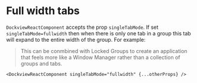 
# Full width tabs

`DockviewReactComponent` accepts the prop `singleTabMode`. If set `singleTabMode=fullwidth` then when there is only one tab in a group this tab will expand
to the entire width of the group. For example:

> This can be conmbined with <Link to="./dockview/#locked-group">Locked Groups</Link> to create an application that feels more like a Window Manager
> rather than a collection of groups and tabs.

```tsx
<DockviewReactComponent singleTabMode="fullwidth" {...otherProps} />
```

<MultiFrameworkContainer
    sandboxId="fullwidthtab-dockview"
    react={DockviewNative}
    typescript={attachNativeDockview}
/>
